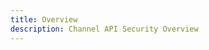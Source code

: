 ```yaml
---
title: Overview
description: Channel API Security Overview
---
```



<Row className="resource-card-group">
  <Column colMd={4} colLg={4} noGutterSm>
    <CustomCard
      title="Password protection"
      href={withPrefix('/channel-api-security/password-protection')}
      content="When password protection is enabled, viewers must enter a password to view the live stream or on demand video content."
    ></CustomCard>
  </Column>
  <Column colMd={4} colLg={4} noGutterSm>
    <CustomCard
      title="Advanced viewer authentication"
      href={withPrefix('/channel-api-security/viewer-authentication')}
      content="Viewer Authentication lets you implement custom authentication for authenticating viewers before they can access live and recorded videos served by IBM Video Streaming."
    ></CustomCard>
  </Column>
  <Column colMd={4} colLg={4} noGutterSm>
    <CustomCard
      title="Embed Restriction"
      href={withPrefix('/channel-api-security/embed-restriction')}
      content="By restricting the embed URLs, you can limit distribution to your own preferred partners. This is done by specifying allowed or disallowed websites, via URLs."
    ></CustomCard>
  </Column>
  <Column colMd={4} colLg={4} noGutterSm>
    <CustomCard
      title="Sharing Control"
      href={withPrefix('/channel-api-security/sharing-control')}
      content="Enable or disable the sharing feature for the viewer."
    ></CustomCard>
  </Column>
</Row>
